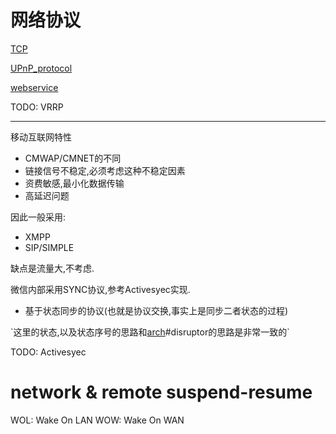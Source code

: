 = 网络协议 =

[[TCP]]

[[UPnP_protocol]]

[[webservice]]

TODO:
VRRP

----
移动互联网特性
* CMWAP/CMNET的不同
* 链接信号不稳定,必须考虑这种不稳定因素
* 资费敏感,最小化数据传输
* 高延迟问题

因此一般采用:
* XMPP
* SIP/SIMPLE

缺点是流量大,不考虑.

微信内部采用SYNC协议,参考Activesyec实现.
* 基于状态同步的协议(也就是协议交换,事实上是同步二者状态的过程)
`这里的状态,以及状态序号的思路和[[arch]]#disruptor的思路是非常一致的`

TODO:
Activesyec

= network & remote suspend-resume =
WOL: Wake On LAN
WOW: Wake On WAN
